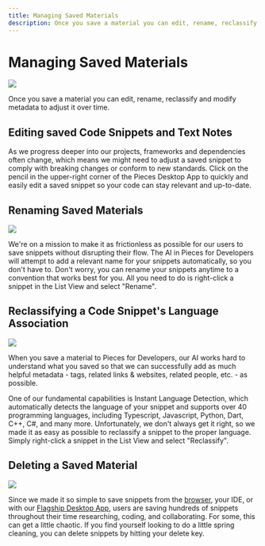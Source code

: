 ```yaml
---
title: Managing Saved Materials
description: Once you save a material you can edit, rename, reclassify and modify metadata to adjust it over time.
---
```


<link rel="canonical" href="https://docs.piecs.app/features/managing-saved-materials" />

# Managing Saved Materials

<Image zoom src="https://storage.googleapis.com/pieces_static_resources/pfd_wiki/EDIT_SNIPPET_PFD" />

Once you save a material you can edit, rename, reclassify and modify metadata to adjust it over time.

## Editing saved Code Snippets and Text Notes

As we progress deeper into our projects, frameworks and dependencies often change, which means we might need to adjust a saved snippet to comply with breaking changes or conform to new standards. Click on the pencil in the upper-right corner of the Pieces Desktop App to quickly and easily edit a saved snippet so your code can stay relevant and up-to-date.

## Renaming Saved Materials

<Image zoom src="https://storage.googleapis.com/pieces_static_resources/pfd_wiki/RENAME_SNIPPET" />

We're on a mission to make it as frictionless as possible for our users to save snippets without disrupting their flow. The AI in Pieces for Developers will attempt to add a relevant name for your snippets automatically, so you don't have to. Don't worry, you can rename your snippets anytime to a convention that works best for you. All you need to do is right-click a snippet in the List View and select "Rename".

## Reclassifying a Code Snippet's Language Association

<Image zoom src="https://storage.googleapis.com/pieces_static_resources/pfd_wiki/RECLASSIFY_IN_PFD" />

When you save a material to Pieces for Developers, our AI works hard to understand what you saved so that we can successfully add as much helpful metadata - tags, related links & websites, related people, etc. - as possible.

One of our fundamental capabilities is Instant Language Detection, which automatically detects the language of your snippet and supports over 40 programming languages, including Typescript, Javascript, Python, Dart, C++, C#, and many more. Unfortunately, we don't always get it right, so we made it as easy as possible to reclassify a snippet to the proper language. Simply right-click a snippet in the List View and select "Reclassify".

## Deleting a Saved Material

<Image zoom src="https://storage.googleapis.com/pieces_static_resources/pfd_wiki/DELETE_SNIPPET" />

Since we made it so simple to save snippets from the <a href="{{ links.extensions.chrome }}">browser</a>, your IDE, or with our <a href="{{ links.website.pfd_desktop_install }}">Flagship Desktop App</a>, users are saving hundreds of snippets throughout their time researching, coding, and collaborating. For some, this can get a little chaotic. If you find yourself looking to do a little spring cleaning, you can delete snippets by hitting your delete key.


